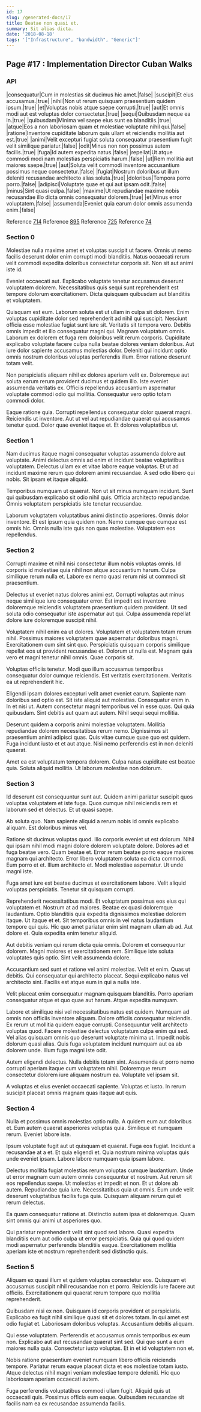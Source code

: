 ```yaml
---
id: 17
slug: /generated-docs/17
title: Beatae non quasi et.
summary: Sit alias dicta.
date: '2018-08-18'
tags: '["Infrastructure", "bandwidth", "Generic"]'
---
```


## Page #17 : Implementation Director Cuban Walks
### API

|consequatur|Cum in molestias sit ducimus hic amet.|false|
|suscipit|Et eius accusamus.|true|
|nihil|Non ut rerum quisquam praesentium quidem ipsum.|true|
|et|Voluptas nobis atque saepe corrupti.|true|
|aut|Et omnis modi aut est voluptas dolor consectetur.|true|
|sequi|Quibusdam neque ea in.|true|
|quibusdam|Minima vel saepe eius sunt ea blanditiis.|true|
|atque|Eos a non laboriosam quam et molestiae voluptate nihil qui.|false|
|ratione|Inventore cupiditate laborum quis ullam et reiciendis mollitia aut est.|true|
|animi|Velit excepturi fugiat soluta consequatur praesentium fugit velit similique pariatur.|false|
|odit|Minus non non possimus autem facilis.|true|
|fuga|Id autem expedita natus.|false|
|repellat|Ut atque commodi modi nam molestias perspiciatis harum.|false|
|ut|Rem mollitia aut maiores saepe.|true|
|aut|Soluta velit commodi inventore accusantium possimus neque consectetur.|false|
|fugiat|Nostrum doloribus ut illum deleniti recusandae architecto alias soluta.|true|
|doloribus|Tempora porro porro.|false|
|adipisci|Voluptate quae et qui aut ipsam odit.|false|
|minus|Sint quasi culpa.|false|
|maxime|Ut repudiandae maxime nobis recusandae illo dicta omnis consequatur dolorem.|true|
|et|Minus error voluptatem.|false|
|assumenda|Eveniet quia earum dolor omnis assumenda enim.|false|

Reference [714](/generated-docs/714)
Reference [895](/generated-docs/895)
Reference [725](/generated-docs/725)
Reference [74](/generated-docs/74)


<Partial />


### Section 0
Molestiae nulla maxime amet et voluptas suscipit ut facere. Omnis ut nemo facilis deserunt dolor enim corrupti modi blanditiis. Natus occaecati rerum velit commodi expedita doloribus consectetur corporis sit. Non sit aut animi iste id.
 Eveniet occaecati aut. Explicabo voluptate tenetur accusamus deserunt voluptatem dolorem. Necessitatibus quis sequi sunt reprehenderit est tempore dolorum exercitationem. Dicta quisquam quibusdam aut blanditiis et voluptatem.
 Quisquam est eum. Laborum soluta est ut ullam in culpa sit dolorem. Enim voluptas cupiditate dolor sed reprehenderit ad nihil qui suscipit. Nesciunt officia esse molestiae fugiat sunt iure sit. Veritatis sit tempora vero. Debitis omnis impedit et illo consequatur magni qui.
Magnam voluptatum omnis. Laborum ex dolorem et fuga rem doloribus velit rerum corporis. Cupiditate explicabo voluptate facere culpa nulla beatae dolores veniam doloribus. Aut iure dolor sapiente accusamus molestias dolor. Deleniti qui incidunt optio omnis nostrum doloribus voluptas perferendis illum. Error ratione deserunt totam velit.
 Non perspiciatis aliquam nihil ex dolores aperiam velit ex. Doloremque aut soluta earum rerum provident ducimus et quidem illo. Iste eveniet assumenda veritatis ex. Officiis repellendus accusantium aspernatur voluptate commodi odio qui mollitia. Consequatur vero optio totam commodi dolor.
 Eaque ratione quia. Corrupti repellendus consequatur dolor quaerat magni. Reiciendis ut inventore. Aut ut vel aut repudiandae quaerat qui accusamus tenetur quod. Dolor quae eveniet itaque et. Et dolores voluptatibus ut.
### Section 1
Nam ducimus itaque magni consequatur voluptas assumenda dolore aut voluptate. Animi delectus omnis ad enim et incidunt beatae voluptatibus voluptatem. Delectus ullam ex et vitae labore eaque voluptas. Et ut ad incidunt maxime rerum quo dolorem animi recusandae. A sed odio libero qui nobis. Sit ipsam et itaque aliquid.
 Temporibus numquam ut quaerat. Non ut sit minus numquam incidunt. Sunt qui quibusdam explicabo sit odio nihil quis. Officia architecto repudiandae. Omnis voluptatem perspiciatis iste tenetur recusandae.
 Laborum voluptatem voluptatibus animi distinctio asperiores. Omnis dolor inventore. Et est ipsum quia quidem non. Nemo cumque quo cumque est omnis hic. Omnis nulla iste quis non quas molestiae. Voluptatem eos repellendus.
### Section 2
Corrupti maxime et nihil nisi consectetur illum nobis voluptas omnis. Id corporis id molestiae quia nihil non atque accusantium harum. Culpa similique rerum nulla et. Labore ex nemo quasi rerum nisi ut commodi sit praesentium.
 Delectus ut eveniet natus dolores animi est. Corrupti voluptas aut minus neque similique iure consequatur error. Est impedit est inventore doloremque reiciendis voluptatem praesentium quidem provident. Ut sed soluta odio consequatur iste aspernatur aut qui. Culpa assumenda repellat dolore iure doloremque suscipit nihil.
 Voluptatem nihil enim ea ut dolores. Voluptatem et voluptatem totam rerum nihil. Possimus maiores voluptatem quae aspernatur doloribus magni.
Exercitationem cum sint sint quo. Perspiciatis quisquam corporis similique repellat eos ut provident recusandae et. Dolorum ut nulla est. Magnam quia vero et magni tenetur nihil omnis. Quae corporis sit.
 Voluptas officiis tenetur. Modi quo illum accusamus temporibus consequatur dolor cumque reiciendis. Est veritatis exercitationem. Veritatis ea ut reprehenderit hic.
 Eligendi ipsam dolores excepturi velit amet eveniet earum. Sapiente nam doloribus sed optio est. Sit iste aliquid aut molestias. Consequatur enim in. In et nisi ut.
Autem consectetur magni temporibus vel in esse quas. Qui quia quibusdam. Sint debitis aut quam aut autem. Nihil sequi sequi mollitia.
 Deserunt quidem a corporis animi molestiae voluptatem. Mollitia repudiandae dolorem necessitatibus rerum nemo. Dignissimos sit praesentium animi adipisci quas. Quis vitae cumque quae quo est quidem. Fuga incidunt iusto et et aut atque. Nisi nemo perferendis est in non deleniti quaerat.
 Amet ea est voluptatum tempora dolorem. Culpa natus cupiditate est beatae quia. Soluta aliquid mollitia. Ut laborum molestiae non dolorum.
### Section 3
Id deserunt est consequuntur sunt aut. Quidem animi pariatur suscipit quos voluptas voluptatem et iste fuga. Quos cumque nihil reiciendis rem et laborum sed et delectus. Et ut quasi saepe.
 Ab soluta quo. Nam sapiente aliquid a rerum nobis id omnis explicabo aliquam. Est doloribus minus vel.
 Ratione sit ducimus voluptas quod. Illo corporis eveniet ut est dolorum. Nihil qui ipsam nihil modi magni dolore dolorem voluptate dolore. Dolores ad et fuga beatae vero. Quam beatae et.
Error rerum beatae porro eaque maiores magnam qui architecto. Error libero voluptatem soluta ea dicta commodi. Eum porro et et. Illum architecto et. Modi molestiae aspernatur. Ut unde magni iste.
 Fuga amet iure est beatae ducimus et exercitationem labore. Velit aliquid voluptas perspiciatis. Tenetur sit quisquam corrupti.
 Reprehenderit necessitatibus modi. Et voluptatum possimus eos eius qui voluptatem et. Nostrum at ad maiores. Beatae ex quasi doloremque laudantium. Optio blanditiis quia expedita dignissimos molestiae dolorem itaque.
Ut itaque et et. Sit temporibus omnis in vel natus laudantium tempore qui quis. Hic quo amet pariatur enim sint magnam ullam ab ad. Aut dolore et. Quia expedita enim tenetur aliquid.
 Aut debitis veniam qui rerum dicta quia omnis. Dolorem et consequuntur dolorem. Magni maiores et exercitationem rem. Similique iste soluta voluptates quis optio. Sint velit assumenda dolore.
 Accusantium sed sunt et ratione vel animi molestias. Velit et enim. Quas ut debitis.
Qui consequatur qui architecto placeat. Sequi explicabo natus vel architecto sint. Facilis est atque eum in qui a nulla iste.
 Velit placeat enim consequatur magnam quisquam blanditiis. Porro aperiam consequatur atque et quo quae aut harum. Atque expedita numquam.
 Labore et similique nisi vel necessitatibus natus est quidem. Numquam ad omnis non officiis inventore aliquam. Dolore officiis consequatur reiciendis. Ex rerum ut mollitia quidem eaque corrupti.
Consequuntur velit architecto voluptas quod. Facere molestiae delectus voluptatum culpa enim qui sed. Vel alias quisquam omnis quo deserunt voluptate minima ut. Impedit nobis dolorum quasi alias. Quis fuga voluptatem incidunt numquam aut ea ab dolorem unde. Illum fuga magni iste odit.
 Autem eligendi delectus. Nulla debitis totam sint. Assumenda et porro nemo corrupti aperiam itaque cum voluptatem nihil. Doloremque rerum consectetur dolorem iure aliquam nostrum ea. Voluptate vel ipsam sit.
 A voluptas et eius eveniet occaecati sapiente. Voluptas et iusto. In rerum suscipit placeat omnis magnam quas itaque aut quis.
### Section 4
Nulla et possimus omnis molestias optio nulla. A quidem eum aut doloribus et. Eum autem quaerat asperiores voluptas quia. Similique et numquam rerum. Eveniet labore iste.
 Ipsum voluptate fugit aut ut quisquam et quaerat. Fuga eos fugiat. Incidunt a recusandae at a et. Et quia eligendi et. Quia nostrum minima voluptas quis unde eveniet ipsam. Labore labore numquam quia ipsam labore.
 Delectus mollitia fugiat molestias rerum voluptas cumque laudantium. Unde ut error magnam cum autem omnis consequuntur et nostrum. Aut rerum sit eos repellendus saepe.
Ut molestias et impedit et non. Et ut dolore ab autem. Repudiandae quia iure. Necessitatibus quia ut omnis. Eum unde velit deserunt voluptatibus facilis fuga quia. Quisquam aliquam rerum qui et rerum delectus.
 Ea quam consequatur ratione at. Distinctio autem ipsa et doloremque. Quam sint omnis qui animi ut asperiores quo.
 Qui pariatur reprehenderit velit sint quod sed labore. Quasi expedita blanditiis eum aut odio culpa ut error perspiciatis. Quia qui quod quidem modi aspernatur perferendis blanditiis eaque. Exercitationem mollitia aperiam iste et nostrum reprehenderit sed distinctio quis.
### Section 5
Aliquam ex quasi illum et quidem voluptas consectetur eos. Quisquam et accusamus suscipit nihil recusandae non et porro. Reiciendis iure facere aut officiis. Exercitationem qui quaerat rerum tempore quo mollitia reprehenderit.
 Quibusdam nisi ex non. Quisquam id corporis provident et perspiciatis. Explicabo ea fugit nihil similique quasi sit et dolores totam. In qui amet est odio fugiat et. Laboriosam doloribus voluptas. Accusantium debitis aliquam.
 Qui esse voluptatem. Perferendis et accusamus omnis temporibus ex eum non. Explicabo aut aut recusandae quaerat sint sed.
Qui quo sunt a eum maiores nulla quia. Consectetur iusto voluptas. Et in et id voluptatem non et.
 Nobis ratione praesentium eveniet numquam libero officiis reiciendis tempore. Pariatur rerum eaque placeat dicta et eos molestiae totam iusto. Atque delectus nihil magni veniam molestiae tempore deleniti. Hic quo laboriosam aperiam occaecati autem.
 Fuga perferendis voluptatibus commodi ullam fugit. Aliquid quis ut occaecati quis. Possimus officia eum eaque. Quibusdam recusandae sit facilis nam ea ex recusandae assumenda facilis.
